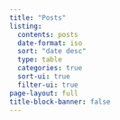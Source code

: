 ```yaml
---
title: "Posts"
listing:
  contents: posts
  date-format: iso
  sort: "date desc"
  type: table
  categories: true
  sort-ui: true
  filter-ui: true
page-layout: full
title-block-banner: false
---
```

